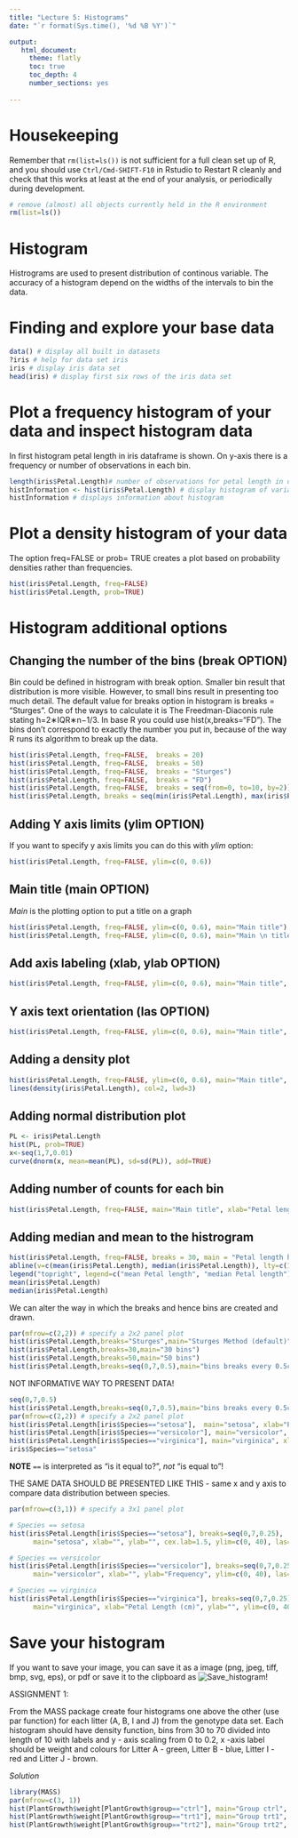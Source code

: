 ```yaml
---
title: "Lecture 5: Histograms"
date: "`r format(Sys.time(), '%d %B %Y')`"

output:
   html_document:
     theme: flatly
     toc: true
     toc_depth: 4
     number_sections: yes
     
---
```

# Housekeeping

Remember that `rm(list=ls())` is not sufficient for a full clean set up of R, and you should use `Ctrl/Cmd-SHIFT-F10` in Rstudio to Restart R cleanly and check that this works at least at the end of your analysis, or periodically during development.

```r
# remove (almost) all objects currently held in the R environment
rm(list=ls()) 
```

# Histogram

Histrograms are used to present distribution of continous variable. The accuracy of a histogram depend on the widths of the intervals to bin the data.

# Finding and explore your base data

```r
data() # display all built in datasets
?iris # help for data set iris
iris # display iris data set
head(iris) # display first six rows of the iris data set
```


# Plot a frequency histogram of your data and inspect histogram data

In first histogram petal length in iris dataframe is shown. On y-axis there is a frequency or number of observations in each bin.
```r
length(iris$Petal.Length)# number of observations for petal length in data set iris
histInformation <- hist(iris$Petal.Length) # display histogram of variable Petal.Length from iris data set
histInformation # displays information about histogram
```

# Plot a density histogram of your data

The option freq=FALSE or prob= TRUE creates a plot based on probability densities rather than frequencies. 

```r
hist(iris$Petal.Length, freq=FALSE) 
hist(iris$Petal.Length, prob=TRUE)
```
# Histogram additional options

## Changing the number of the bins (break OPTION)

Bin could be defined in histrogram with break option. Smaller bin result that distribution is more visible. However, to small bins result in presenting too much detail. The default value for breaks option in histogram is breaks = "Sturges". One of the ways to calculate it is The Freedman-Diaconis rule stating h=2∗IQR∗n−1/3. In base R you could use hist(x,breaks="FD"). The bins don’t correspond to exactly the number you put in, because of the way R runs its algorithm to break up the data.
```r
hist(iris$Petal.Length, freq=FALSE,  breaks = 20)
hist(iris$Petal.Length, freq=FALSE,  breaks = 50)
hist(iris$Petal.Length, freq=FALSE,  breaks = "Sturges")
hist(iris$Petal.Length, freq=FALSE,  breaks = "FD")
hist(iris$Petal.Length, freq=FALSE,  breaks = seq(from=0, to=10, by=2))
hist(iris$Petal.Length, breaks = seq(min(iris$Petal.Length), max(iris$Petal.Length), length.out = 11)) # exact 10 bins - remember number of bins is n+1
```




## Adding Y axis limits (ylim OPTION)

If you want to specify y axis limits you can do this with *ylim* option:

```r
hist(iris$Petal.Length, freq=FALSE, ylim=c(0, 0.6))
```

## Main title (main OPTION)

*Main* is the plotting option to put a title on a graph

```r
hist(iris$Petal.Length, freq=FALSE, ylim=c(0, 0.6), main="Main title") # in one line
hist(iris$Petal.Length, freq=FALSE, ylim=c(0, 0.6), main="Main \n title") # in two lines
```

## Add axis labeling (xlab, ylab OPTION)
```r
hist(iris$Petal.Length, freq=FALSE, ylim=c(0, 0.6), main="Main title", xlab="Petal length \n (cm)", ylab="Density")
```

## Y axis text orientation (las OPTION)

```r
hist(iris$Petal.Length, freq=FALSE, ylim=c(0, 0.6), main="Main title", xlab="Petal length \n (cm)", ylab="Density", las=1)
```

## Adding a density plot

```r
hist(iris$Petal.Length, freq=FALSE, ylim=c(0, 0.6), main="Main title", xlab="Petal length \n (cm)", ylab="Density", las=1)
lines(density(iris$Petal.Length), col=2, lwd=3)
```

## Adding normal distribution plot

```r
PL <- iris$Petal.Length
hist(PL, prob=TRUE)
x<-seq(1,7,0.01) 
curve(dnorm(x, mean=mean(PL), sd=sd(PL)), add=TRUE)
```

## Adding number of counts for each bin

```r
hist(iris$Petal.Length, freq=FALSE, main="Main title", xlab="Petal length \n (cm)", ylab="Density", las=1, labels=TRUE, ylim=c(0, 0.6))

```


## Adding median and mean to the histrogram

```r
hist(iris$Petal.Length, freq=FALSE, breaks = 30, main = "Petal length histogram", xlab ="Petal length \n (cm)", ylim=c(0, 0.8), las=1, col="grey")
abline(v=c(mean(iris$Petal.Length), median(iris$Petal.Length)), lty=c(1,3), lwd =2) # lty = 1 (solid line), lty = 2 (dashed line), lty = 3 (dotted line)
legend("topright", legend=c("mean Petal length", "median Petal length"), lty=c(1,3), lwd =2)
mean(iris$Petal.Length)
median(iris$Petal.Length)
```


We can alter the way in which the breaks and hence bins are created and drawn. 


```r
par(mfrow=c(2,2)) # specify a 2x2 panel plot
hist(iris$Petal.Length,breaks="Sturges",main="Sturges Method (default)")
hist(iris$Petal.Length,breaks=30,main="30 bins")
hist(iris$Petal.Length,breaks=50,main="50 bins")
hist(iris$Petal.Length,breaks=seq(0,7,0.5),main="bins breaks every 0.5cm")
```


NOT INFORMATIVE WAY TO PRESENT DATA!

```r
seq(0,7,0.5)
hist(iris$Petal.Length,breaks=seq(0,7,0.5),main="bins breaks every 0.5cm")
par(mfrow=c(2,2)) # specify a 2x2 panel plot
hist(iris$Petal.Length[iris$Species=="setosa"],  main="setosa", xlab="Petal Length (cm)", ylab="Frequency")
hist(iris$Petal.Length[iris$Species=="versicolor"], main="versicolor", xlab="Petal Length (cm)", ylab="Frequency")
hist(iris$Petal.Length[iris$Species=="virginica"], main="virginica", xlab="Petal Length (cm)", ylab="Frequency")
iris$Species=="setosa"
```

**NOTE** `==` is interpreted as "is it equal to?", *not* "is equal to"!


THE SAME DATA SHOULD BE PRESENTED LIKE THIS - same x and y axis to compare data distribution between species.

```r
par(mfrow=c(3,1)) # specify a 3x1 panel plot

# Species == setosa
hist(iris$Petal.Length[iris$Species=="setosa"], breaks=seq(0,7,0.25),
      main="setosa", xlab="", ylab="", cex.lab=1.5, ylim=c(0, 40), las=1, col="lightgrey")

# Species == versicolor
hist(iris$Petal.Length[iris$Species=="versicolor"], breaks=seq(0,7,0.25),
      main="versicolor", xlab="", ylab="Frequency", ylim=c(0, 40), las=1, cex.lab=1.5, col="lightgrey")

# Species == virginica
hist(iris$Petal.Length[iris$Species=="virginica"], breaks=seq(0,7,0.25),
      main="virginica", xlab="Petal Length (cm)", ylab="", ylim=c(0, 40), las=1, cex.lab=1.5, col="lightgrey")


```


# Save your histogram

If you want to save your image, you can save it as a image (png, jpeg, tiff, bmp, svg, eps), or pdf or save it to the clipboard as 
![Save_histogram!](save_histogram.jpg)





ASSIGNMENT 1:

From the MASS package create four histograms one above the other (use par function) for each litter (A, B, I and J) from the genotype data set.
Each histogram should have density function, bins from 30 to 70 divided into length of 10 with labels and y - axis scaling from 0 to 0.2, x -axis label should be weight and colours for Litter A - green, Litter B - blue, Litter I - red and Litter J - brown.

*Solution*
```r
library(MASS)
par(mfrow=c(3, 1))
hist(PlantGrowth$weight[PlantGrowth$group=="ctrl"], main="Group ctrl", freq=FALSE, breaks=seq(3,7,1),  labels=TRUE, ylim=c(0, 1), xlab="Weight",col="gray")
hist(PlantGrowth$weight[PlantGrowth$group=="trt1"], main="Group trt1", freq=FALSE, breaks=seq(3,7,1),  labels=TRUE, ylim=c(0, 1), xlab="Weight",col="gray")
hist(PlantGrowth$weight[PlantGrowth$group=="trt2"], main="Group trt2", freq=FALSE, breaks=seq(3,7,1),  labels=TRUE, ylim=c(0, 1), xlab="Weight",col="gray")
```





